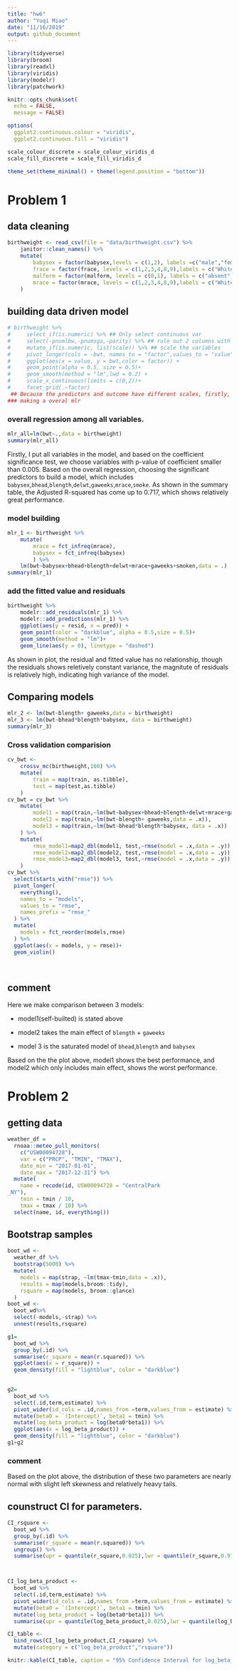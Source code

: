 ```yaml
---
title: "hw6"
author: "Yuqi Miao"
date: "11/16/2019"
output: github_document
---
```


```r
library(tidyverse)
library(broom)
library(readxl)
library(viridis)
library(modelr)
library(patchwork)

knitr::opts_chunk$set(
  echo = FALSE,
  message = FALSE)

options(
  ggplot2.continuous.colour = "viridis",
  ggplot2.continuous.fill = "viridis")

scale_colour_discrete = scale_colour_viridis_d
scale_fill_discrete = scale_fill_viridis_d

theme_set(theme_minimal() + theme(legend.position = "bottom"))
```

# Problem 1

## data cleaning

```r
birthweight <- read_csv(file = "data/birthweight.csv") %>% 
    janitor::clean_names() %>% 
    mutate(
        babysex = factor(babysex,levels = c(1,2), labels =c("male","female")),
        frace = factor(frace, levels = c(1,2,3,4,8,9),labels = c("White","Black","Asian","Puerto Rican","Others","Unknown")),
        malform = factor(malform, levels = c(0,1), labels = c("absent","present")),
        mrace = factor(mrace, levels = c(1,2,3,4,8,9),labels = c("White","Black","Asian","Puerto Rican","Others","Unknown"))
    )

```

## building data driven model


```r
# birthweight %>%
#     select_if(is.numeric) %>% ## Only select continuous var
#     select(-pnumlbw,-pnumsga,-parity) %>% ## rule out 2 columns with only # 0:pnumlbw,pnumsga,parity
#     mutate_if(is.numeric, list(scale)) %>% ## scale the variables
#     pivot_longer(cols = -bwt, names_to = "factor",values_to = "value") %>% 
#     ggplot(aes(x = value, y = bwt,color = factor)) + 
#     geom_point(alpha = 0.5, size = 0.5)+
#     geom_smooth(method = "lm",lwd = 0.2) +
#     scale_x_continuous(limits = c(0,2))+
#     facet_grid(.~factor)
 ## Because the predictors and outcome have different scales, firstly, I use scale to make every variable in (0,1), then filter the ones with only (or mostly 0),which is `pnumlbw`,`pnumsga`,`parity`,According to the simple linear regreassion results shown in the plot, choosing `bhead`,`blength`,`delwt`,`mheight`,`wtgain` as my model predictor.
### making a overal mlr
```

### overall regression among all variables.
```r
mlr_all=lm(bwt~.,data = birthweight)
summary(mlr_all)
```
Firstly, I put all variables in the model, and based on the coefficient significance test, we choose variables with p-value of coefficient smaller than 0.005. Based on the overall regression, choosing the significant predictors to build a model, which includes `babysex`,`bhead`,`blength`,`delwt`,`gaweeks`,`mrace`,`smoke`. As shown in the summary table, the Adjusted R-squared has come up to 0.717, which shows relatively great performance.

  

### model building

```r
mlr_1 <- birthweight %>% 
    mutate(
        mrace = fct_infreq(mrace),
        babysex = fct_infreq(babysex)
        ) %>% 
    lm(bwt~babysex+bhead+blength+delwt+mrace+gaweeks+smoken,data = .)
summary(mlr_1)

```
### add the fitted value and residuals
```r
birthweight %>% 
    modelr::add_residuals(mlr_1) %>% 
    modelr::add_predictions(mlr_1) %>% 
    ggplot(aes(y = resid, x = pred)) +
    geom_point(color = "darkblue", alpha = 0.5,size = 0.5)+
    geom_smooth(method = "lm")+
    geom_line(aes(y = 0), linetype = "dashed")
```

As shown in plot, the residual and fitted value has no relationship, though the residuals shows reletively constant variance, the magnitute of residuals is relatively high, indicating high variance of the model.

## Comparing models

```r
mlr_2 <- lm(bwt~blength+ gaweeks,data = birthweight)
mlr_3 <- lm(bwt~bhead*blength*babysex, data = birthweight)
summary(mlr_3)
```


### Cross validation comparision
```r
cv_bwt <- 
    crossv_mc(birthweight,100) %>% 
    mutate(
        train = map(train, as.tibble),
        test = map(test,as.tibble)
    ) 
cv_bwt = cv_bwt %>% 
    mutate(
        model1 = map(train,~lm(bwt~babysex+bhead+blength+delwt+mrace+gaweeks+smoken,data = .x)),
        model2 = map(train,~lm(bwt~blength+ gaweeks,data = .x)),
        model3 = map(train,~lm(bwt~bhead*blength*babysex, data = .x))
    ) %>% 
    mutate(
        rmse_model1=map2_dbl(model1, test,~rmse(model = .x,data = .y)),
        rmse_model2=map2_dbl(model2, test,~rmse(model = .x,data = .y)),
        rmse_model3=map2_dbl(model3, test,~rmse(model = .x,data = .y))
    )
cv_bwt %>% 
  select(starts_with("rmse")) %>% 
  pivot_longer(
    everything(),
    names_to = "models",
    values_to = "rmse",
    names_prefix = "rmse_"
  ) %>% 
  mutate(
    models = fct_reorder(models,rmse)
  ) %>% 
  ggplot(aes(x = models, y = rmse))+
  geom_violin()
  
    
```

## comment
Here we make comparison between 3 models: 

* model1(self-builted) is stated above

* model2 takes the main effect of `blength` + `gaweeks` 

* model 3 is the saturated model of `bhead`,`blength` and `babysex`

Based on the the plot above, model1 shows the best performance, and model2 which only includes main effect, shows the worst performance.

# Problem 2

## getting data

```r
weather_df =
  rnoaa::meteo_pull_monitors(
    c("USW00094728"),
    var = c("PRCP", "TMIN", "TMAX"),
    date_min = "2017-01-01",
    date_max = "2017-12-31") %>%
  mutate(
    name = recode(id, USW00094728 = "CentralPark
_NY"),
    tmin = tmin / 10,
    tmax = tmax / 10) %>%
  select(name, id, everything())
```

## Bootstrap samples

```r
boot_wd <- 
  weather_df %>% 
  bootstrap(5000) %>% 
  mutate(
    models = map(strap, ~lm(tmax~tmin,data = .x)),
    results = map(models,broom::tidy),
    rsquare = map(models, broom::glance)
  ) 
boot_wd <- 
  boot_wd%>% 
  select(-models,-strap) %>% 
  unnest(results,rsquare) 

g1=
  boot_wd %>% 
  group_by(.id) %>% 
  summarise(r_square = mean(r.squared)) %>% 
  ggplot(aes(x = r_square)) +
  geom_density(fill = "lightblue", color = "darkblue")
  

g2=
  boot_wd %>% 
  select(.id,term,estimate) %>% 
  pivot_wider(id_cols = .id,names_from =term,values_from = estimate) %>%
  mutate(beta0 = `(Intercept)`, beta1 = tmin) %>% 
  mutate(log_beta_product = log(beta0*beta1)) %>% 
  ggplot(aes(x = log_beta_product)) +
  geom_density(fill = "lightblue", color = "darkblue")
g1+g2
```

### comment
Based on the plot above, the distribution of these two parameters are nearly normal with slight left skewness and relatively heavy tails. 


## counstruct CI for parameters.

```r
CI_rsquare <- 
  boot_wd %>% 
  group_by(.id) %>% 
  summarise(r_square = mean(r.squared)) %>% 
  ungroup() %>% 
  summarise(upr = quantile(r_square,0.025),lwr = quantile(r_square,0.975))



CI_log_beta_product <- 
  boot_wd %>% 
  select(.id,term,estimate) %>% 
  pivot_wider(id_cols = .id,names_from =term,values_from = estimate) %>%
  mutate(beta0 = `(Intercept)`, beta1 = tmin) %>% 
  mutate(log_beta_product = log(beta0*beta1)) %>% 
  summarise(upr = quantile(log_beta_product,0.025),lwr = quantile(log_beta_product,0.975))

CI_table <- 
  bind_rows(CI_log_beta_product,CI_rsquare) %>% 
  mutate(category = c("log_beta_product","rsquare"))

knitr::kable(CI_table, caption = "95% Confidence Interval for log_beta_product and r_square" )  
  
```




















